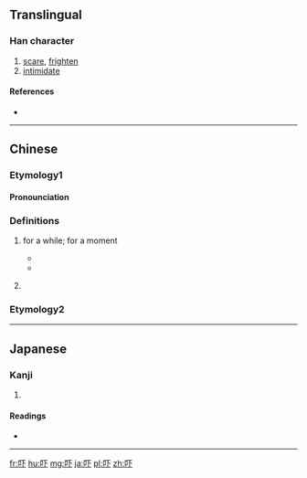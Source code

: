 {{also|嚇}}
==Translingual==

===Han character===
{{Han char|rn=30|rad=口|as=03|sn=6|four=|canj=口一卜 (RMY)|ids=⿰[[口]][[下]]}}

# [[scare]], [[frighten]]
# [[intimidate]]

====References====
* {{Han ref|kx=0177.021|dkj=03306|dj=0394.050|hdz=10577.020|uh=5413|ud=21523}}

----
==Chinese==
===Etymology1===

====Pronounciation====
{{zh-pron
|c=haa2
|cat=part}}

===Definitions===
# {{context|Cantonese}} {{non-gloss definition|grammatical particle used to emphasise an activity which goes on for a brief moment. See Mandarin [[一下]].}} for a while; for a moment
#* {{zh-usex|等 我 諗 吓。|Let me think about it for a while.|C-GZ|tr=dang2 ngo5 nam2 haa5}}
#* {{zh-usex|我 聽日 行 吓|Tomorrow, I will take a little walk.|C-GZ|tr=ngo5 ting1-jat6 haang4-haa5}}
# {{context|Cantonese}} {{non-gloss definition|used as question tag}}

===Etymology2===
{{zh-see|嚇}}

----

==Japanese==

===Kanji===
{{ja-kanji|grade=|rs=口03}}

# {{defn|lang=ja|sort=口03}}

====Readings====
* {{ja-readings|on=[[か]] (ka)|kun=[[おどす]] (odosu)}}

----

[[fr:吓]]
[[hu:吓]]
[[mg:吓]]
[[ja:吓]]
[[pl:吓]]
[[zh:吓]]